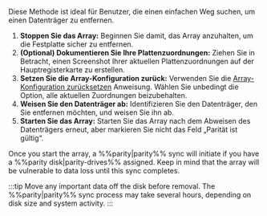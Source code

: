 Diese Methode ist ideal für Benutzer, die einen einfachen Weg suchen, um einen Datenträger zu entfernen.

1. **Stoppen Sie das Array:** Beginnen Sie damit, das Array anzuhalten, um die Festplatte sicher zu entfernen.
2. **(Optional) Dokumentieren Sie Ihre Plattenzuordnungen:** Ziehen Sie in Betracht, einen Screenshot Ihrer aktuellen Plattenzuordnungen auf der Hauptregisterkarte zu erstellen.
3. **Setzen Sie die Array-Konfiguration zurück:** Verwenden Sie die [Array-Konfiguration zurücksetzen](#reset-the-array-configuration) Anweisung. Wählen Sie unbedingt die Option, alle aktuellen Zuordnungen beizubehalten.
4. **Weisen Sie den Datenträger ab:** Identifizieren Sie den Datenträger, den Sie entfernen möchten, und weisen Sie ihn ab.
5. **Starten Sie das Array:** Starten Sie das Array nach dem Abweisen des Datenträgers erneut, aber markieren Sie nicht das Feld „Parität ist gültig“.

Once you start the array, a %%parity|parity%% sync will initiate if you have a %%parity disk|parity-drives%% assigned. Keep in mind that the array will be vulnerable to data loss until this sync completes.

:::tip
Move any important data off the disk before removal. The %%parity|parity%% sync process may take several hours, depending on disk size and system activity.
:::
